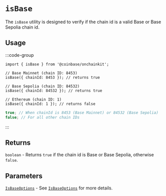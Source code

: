 # `isBase`

The `isBase` utility is designed to verify if the chain id is a valid Base or Base Sepolia chain id.

## Usage

:::code-group

```tsx twoslash [code]
import { isBase } from '@coinbase/onchainkit';

// Base Mainnet (chain ID: 8453)
isBase({ chainId: 8453 }); // returns true

// Base Sepolia (chain ID: 84532)
isBase({ chainId: 84532 }); // returns true

// Ethereum (chain ID: 1)
isBase({ chainId: 1 }); // returns false
```

```ts [return value]
true; // When chainId is 8453 (Base Mainnet) or 84532 (Base Sepolia)
false; // For all other chain IDs
```

:::

## Returns

`boolean` - Returns `true` if the chain id is Base or Base Sepolia, otherwise `false`.

## Parameters

[`IsBaseOptions`](/builderkits/onchainkit/config/types#isbaseoptions) - See [`IsBaseOptions`](/builderkits/onchainkit/config/types#isbaseoptions) for more details.

